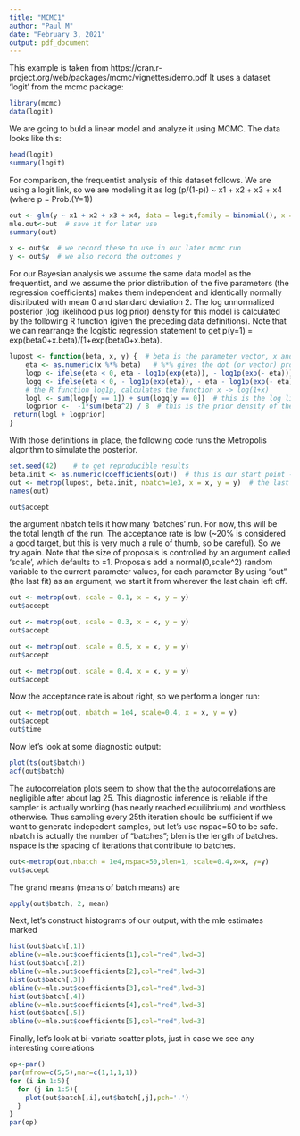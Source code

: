 ```yaml
---
title: "MCMC1"
author: "Paul M"
date: "February 3, 2021"
output: pdf_document
---
```


This example is taken from https://cran.r-project.org/web/packages/mcmc/vignettes/demo.pdf
It uses a dataset 'logit' from the mcmc package:

```r
library(mcmc)
data(logit)
```

We are going to buld a linear model and analyze it using MCMC.
The data looks like this:
```r
head(logit)
summary(logit)
```


For comparison, the frequentist analysis of this dataset follows.
We are using a logit link, so we are modeling it as log (p/(1-p)) ~ x1 + x2 + x3 + x4
(where p = Prob.(Y=1))
```r
out <- glm(y ~ x1 + x2 + x3 + x4, data = logit,family = binomial(), x = TRUE)
mle.out<-out  # save it for later use
summary(out)

x <- out$x  # we record these to use in our later mcmc run
y <- out$y  # we also record the outcomes y

```

For our Bayesian analysis we assume the same data model as the frequentist, and we assume the prior distribution of the five parameters (the regression coefficients) makes them independent and identically normally distributed with mean 0 and standard deviation 2.
The log unnormalized posterior (log likelihood plus log prior) density for this model is calculated by the following R function (given the preceding data definitions). Note that we can rearrange the logistic regression statement to get p(y=1) = exp(beta0+x.beta)/[1+exp(beta0+x.beta).
```r
lupost <- function(beta, x, y) {  # beta is the parameter vector, x and y are our independent and dependent variables
    eta <- as.numeric(x %*% beta)   # %*% gives the dot (or vector) product. It will do it for each row of x
    logp <- ifelse(eta < 0, eta - log1p(exp(eta)), - log1p(exp(- eta)))
    logq <- ifelse(eta < 0, - log1p(exp(eta)), - eta - log1p(exp(- eta)))
    # the R function log1p, calculates the function x -> log(1+x)
    logl <- sum(logp[y == 1]) + sum(logq[y == 0])  # this is the log likelihood of y given the current betas
    logprior <-  -1*sum(beta^2) / 8  # this is the prior density of the betas
 return(logl + logprior)  
}
```

With those definitions in place, the following code runs the Metropolis algorithm to simulate the posterior.
```r
set.seed(42)    # to get reproducible results
beta.init <- as.numeric(coefficients(out))  # this is our start point - we start from the fitted glm estimates
out <- metrop(lupost, beta.init, nbatch=1e3, x = x, y = y)  # the last two arguments are for the lupost function
names(out)

out$accept
```
the argument nbatch tells it how many 'batches' run. For now, this will be the total length of the run.
The acceptance rate is low (~20% is considered a good target, but this is very much a rule of thumb, so be careful). So we try again.
Note that the size of proposals is controlled by an argument called 'scale', which defaults to =1. 
Proposals add a normal(0,scale^2) random variable to the current parameter values, for each parameter
By using "out" (the last fit) as an argument, we start it from wherever the last chain left off.
```r
out <- metrop(out, scale = 0.1, x = x, y = y)
out$accept

out <- metrop(out, scale = 0.3, x = x, y = y)
out$accept

out <- metrop(out, scale = 0.5, x = x, y = y)
out$accept

out <- metrop(out, scale = 0.4, x = x, y = y)
out$accept
```

Now the acceptance rate is about right, so we perform a longer run:
```r
out <- metrop(out, nbatch = 1e4, scale=0.4, x = x, y = y)
out$accept
out$time
```

Now let's look at some diagnostic output:
```r
plot(ts(out$batch))
acf(out$batch)
```

The autocorrelation plots seem to show that the the autocorrelations are negligible after about lag 25. This diagnostic inference is reliable if the sampler is actually working (has nearly reached equilibrium) and worthless otherwise. Thus sampling every 25th iteration should be sufficient if we want to generate indepedent samples, but let's use nspac=50 to be safe.
nbatch is actually the number of "batches";
blen is the length of batches.
nspace is the spacing of iterations that contribute to batches.
```r
out<-metrop(out,nbatch = 1e4,nspac=50,blen=1, scale=0.4,x=x, y=y)
out$accept
```

The grand means (means of batch means) are
```r
apply(out$batch, 2, mean)
```

Next, let's construct histograms of our output, with the mle estimates marked
```r
hist(out$batch[,1])
abline(v=mle.out$coefficients[1],col="red",lwd=3)
hist(out$batch[,2])
abline(v=mle.out$coefficients[2],col="red",lwd=3)
hist(out$batch[,3])
abline(v=mle.out$coefficients[3],col="red",lwd=3)
hist(out$batch[,4])
abline(v=mle.out$coefficients[4],col="red",lwd=3)
hist(out$batch[,5])
abline(v=mle.out$coefficients[5],col="red",lwd=3)
```

Finally, let's look at bi-variate scatter plots, just in case we see any interesting correlations
```r
op<-par()
par(mfrow=c(5,5),mar=c(1,1,1,1))
for (i in 1:5){
  for (j in 1:5){
    plot(out$batch[,i],out$batch[,j],pch='.')
  }
}
par(op)
```
